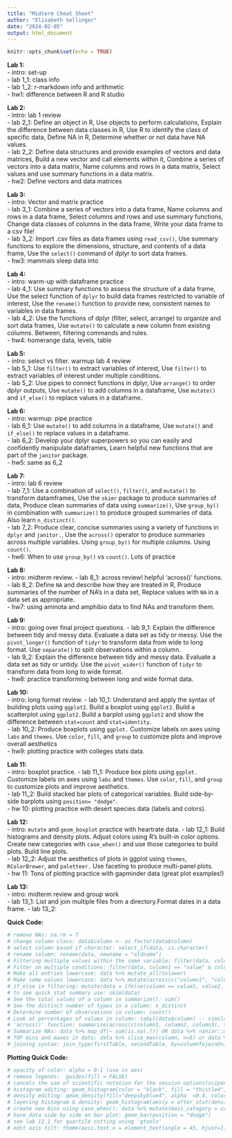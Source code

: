 ```yaml
---
title: "Midterm Cheat Sheet"
author: "Elisabeth Sellinger"
date: "2024-02-05"
output: html_document
---
```


```r
knitr::opts_chunk$set(echo = TRUE)
```

**Lab 1:**  
- intro: set-up  
- lab 1_1: class info  
- lab 1_2: r-markdown info and arithmetic  
- hw1: difference between R and R studio  

**Lab 2:**  
- intro: lab 1 review  
- lab 2_1: Define an object in R, Use objects to perform calculations, Explain the difference between data classes in R, Use R to identify the class of specific data, Define NA in R, Determine whether or not data have NA values.   
- lab 2_2: Define data structures and provide examples of vectors and data matrices, Build a new vector and call elements within it, Combine a series of vectors into a data matrix, Name columns and rows in a data matrix, Select values and use summary functions in a data matrix.    
- hw2: Define vectors and data matrices  

**Lab 3:**  
- intro: Vector and matrix practice  
- lab 3_1: Combine a series of vectors into a data frame, Name columns and rows in a data frame, Select columns and rows and use summary functions, Change data classes of columns in the data frame, Write your data frame to a csv file!   
- lab 3_2: Import .csv files as data frames using `read_csv()`, Use summary functions to explore the dimensions, structure, and contents of a data frame, Use the `select()` command of dplyr to sort data frames.  
- hw3: mammals sleep data into  

**Lab 4:**  
- intro: warm-up with dataframe practice  
- lab 4_1: Use summary functions to assess the structure of a data frame, Use the select function of `dplyr` to build data frames restricted to variable of interest, Use the `rename()` function to provide new, consistent names to variables in data frames.  
- lab 4_2: Use the functions of dplyr (filter, select, arrange) to organize and sort data frames, Use `mutate()` to calculate a new column from existing columns. Between, filtering commands and rules.  
- hw4: homerange data, levels, table  

**Lab 5:**  
- intro: select vs filter. warmup lab 4 review  
- lab 5_1: Use `filter()` to extract variables of interest, Use `filter()` to extract variables of interest under multiple conditions.  
- lab 5_2: Use pipes to connect functions in dplyr, Use `arrange()` to order dplyr outputs, Use `mutate()` to add columns in a dataframe, Use `mutate()` and `if_else()` to replace values in a dataframe. 

**Lab 6:**  
- intro: warmup: pipe practice  
- lab 6_1: Use `mutate()` to add columns in a dataframe, Use `mutate()` and `if_else()` to replace values in a dataframe.  
- lab 6_2: Develop your dplyr superpowers so you can easily and confidently manipulate dataframes, Learn helpful new functions that are part of the `janitor` package.    
- hw5: same as 6_2  

**Lab 7:**  
- intro: lab 6 review  
- lab 7_1: Use a combination of `select()`, `filter()`, and `mutate()` to transform datamframes, Use the `skimr` package to produce summaries of data, Produce clean summaries of data using `summarize()`, Use `group_by()` in combination with `summarize()` to produce grouped summaries of data. Also learn `n_distinct()`.    
- lab 7_2: Produce clear, concise summaries using a variety of functions in `dplyr` and  `janitor.`, Use the `across()` operator to produce summaries across multiple variables. Using `group_by()` for multiple columns. Using `count()`.  
- hw6: When to use `group_by()` vs `count()`. Lots of practice

**Lab 8:**  
- intro: midterm review. 
- lab 8_1: across review! helpful 'across()' functions. 
- lab 8_2: Define `NA` and describe how they are treated in R, Produce summaries of the number of NA's in a data set, Replace values with `NA` in a data set as appropriate.   
- hw7: using aminota and amphibio data to find NAs and transform them. 

**Lab 9:**  
- intro: going over final project questions. 
- lab 9_1: Explain the difference between tidy and messy data. Evaluate a data set as tidy or messy. Use the `pivot_longer()` function of `tidyr` to transform data from wide to long format. Use `separate()` to split observations within a column.  
- lab 9_2: Explain the difference between tidy and messy data. Evaluate a data set as tidy or untidy. Use the `pivot_wider()` function of `tidyr` to transform data from long to wide format.  
- hw8: practice transforming between long and wide format data. 

**Lab 10:**  
- intro: long format review. 
- lab 10_1: Understand and apply the syntax of building plots using `ggplot2`. Build a boxplot using `ggplot2`. Build a scatterplot using `ggplot2`. Build a barplot using `ggplot2` and show the difference between `stat=count` and `stat=identity`.  
- lab 10_2: Produce boxplots using `ggplot.` Customize labels on axes using `labs` and `themes`. Use `color`, `fill`, and `group` to customize plots and improve overall aesthetics  
- hw9: plotting practice with colleges stats data. 

**Lab 11:**  
- intro: boxplot practice. 
- lab 11_1: Produce box plots using `ggplot.` Customize labels on axes using `labs` and `themes`. Use `color`, `fill`, and `group` to customize plots and improve aesthetics.  
- lab 11_2: Build stacked bar plots of categorical variables. Build side-by-side barplots using `position= "dodge"`.  
- hw 10: plotting practice with desert species data (labels and colors). 

**Lab 12:**  
- intro: `mutate` and `geom_boxplot` practice with heartrate data. 
- lab 12_1: Build histograms and density plots. Adjust colors using R's built-in color options. Create new categories with `case_when()` and use those categories to build plots. Build line plots.  
- lab 12_2: Adjust the aesthetics of plots in ggplot using `themes`, `RColorBrewer`, and `paletteer.` Use faceting to produce multi-panel plots.   
- hw 11: Tons of plotting practice with gapminder data (great plot examples!)  

**Lab 13:**  
- intro: midterm review and group work  
- lab 13_1: List and join multiple files from a directory.Format dates in a data frame. 
- lab 13_2: 

**Quick Code:**  
```r
# remove NAs: na.rm = T
# change column class: data$column <- as.factor(data$column)
# select column based if character: select_if(data, is.character)
# rename column: rename(data, newname = "oldname")
# Filtering multiple values within the same variable: filter(data, column %in% c(value, value)) # Between in filtering: filter(data, between(column, value1, value2)
# Filter on multiple conditions: filter(data, column1 == "value" & column2 > value)
# Make all entries lowercase: data %>% mutate_all(tolower)
# Make some values lowercase: data %>% mutate(across(c("column1", "column2"), tolower))
# if_else in filtering: mutate(data = ifelse(column == value1, value2, column)) if equals value1, change it to value2, if not value1, leave it the same
# to see quick stat summary use: skim(data)
# See the total values of a column in summarize(): sum()
# See the distinct number of types in a column: n_distinct
# Determine number of observations in column: count()
# Look at percentages of values in column: tabyl(data$column) -- similar to table()
# 'across()' function: summarize(across(c(column1, column2, column3), function))
# Summarize NAs: data %>% map_df(~ sum(is.na(.))) OR data %>% naniar::miss_var_summary()
# TOP mins and maxes in data: data %>% slice_max(column, n=5) or data %>% top_n(5, column)
# joining syntax: join_type(firstTable, secondTable, by=columnTojoinOn)
```

**Plotting Quick Code:**
```r
# opacity of color: alpha = 0-1 (use in aes)
# remove legends:  guides(fill = FALSE)
# cancels the use of scientific notation for the session options(scipen=999)
# histogram editing: geom_histogram(color = "black", fill = "thistle4", bins=10)
# density editing: geom_density(fill="deepskyblue4", alpha  =0.4, color = "black")
# layering histogram & density: geom_histogram(aes(y = after_stat(density))) + geom_density()
# create new bins using case_when(): data %>% mutate(mass_category = case_when(log10.mass <= 1.75 ~ "small", > 1.75 & log10.mass <= 2.75 ~ "medium", log10.mass > 2.275 ~ "large"))
# have data side by side on bar plot: geom_bar(position = "dodge")
# see lab 12_1 for quartile cutting using 'gtools'
# edit axis tilt: theme(axis.text.x = element_text(angle = 45, hjust=1)) +
```

